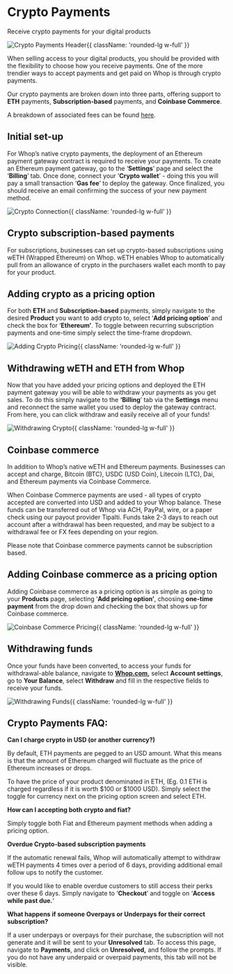 
# Crypto Payments

Receive crypto payments for your digital products

![Crypto Payments Header](https://i.imgur.com/kDE5cWn.png){{ className: 'rounded-lg w-full' }}

When selling access to your digital products, you should be provided with the flexibility to choose how you receive payments. One of the more trendier ways to accept payments and get paid on Whop is through crypto payments. 

Our crypto payments are broken down into three parts, offering support to **ETH** payments, **Subscription-based** payments, and **Coinbase Commerce**. 

A breakdown of associated fees can be found [here](/fees).

## Initial set-up

For Whop’s native crypto payments, the deployment of an Ethereum payment gateway contract is required to receive your payments. To create an Ethereum payment gateway, go to the ‘**Settings**’ page and select the ‘**Billing**’ tab. Once done, connect your ’**Crypto wallet**’ - doing this you will pay a small transaction ‘**Gas fee**’ to deploy the gateway. Once finalized, you should receive an email confirming the success of your new payment method.

![Crypto Connection](https://i.imgur.com/ePClspF.gif){{ className: 'rounded-lg w-full' }}

## Crypto subscription-based payments

For subscriptions, businesses can set up crypto-based subscriptions using wETH (Wrapped Ethereum) on Whop. wETH enables Whop to automatically pull from an allowance of crypto in the purchasers wallet each month to pay for your product. 

## Adding crypto as a pricing option

For both **ETH** and **Subscription-based** payments, simply navigate to the desired **Product** you want to add crypto to, select ‘**Add pricing option**’ and check the box for ‘**Ethereum’**. To toggle between recurring subscription payments and one-time simply select the time-frame dropdown.

![Adding Crypto Pricing](https://cdn.discordapp.com/attachments/1028424503707062362/1065705978424725614/AddingCryptoPricing.gif){{ className: 'rounded-lg w-full' }}

## Withdrawing wETH and ETH from Whop

Now that you have added your pricing options and deployed the ETH payment gateway you will be able to withdraw your payments as you get sales. To do this simply navigate to the **‘Billing**’ tab via the **Settings** menu and reconnect the same wallet you used to deploy the gateway contract. From here, you can click withdraw and easily receive all of your funds!

![Withdrawing Crypto](https://i.imgur.com/wgUrUVo.gif){{ className: 'rounded-lg w-full' }}

## Coinbase commerce

In addition to Whop’s native wETH and Ethereum payments. Businesses can accept and charge, Bitcoin (BTC), USDC (USD Coin), Litecoin (LTC), Dai, and Ethereum payments via Coinbase Commerce. 

When Coinbase Commerce payments are used - all types of crypto accepted are converted into USD and added to your Whop balance. These funds can be transferred out of Whop via ACH, PayPal, wire, or a paper check using our payout provider Tipalti. Funds take 2-3 days to reach out account after a withdrawal has been requested, and may be subject to a withdrawal fee or FX fees depending on your region.

Please note that Coinbase commerce payments cannot be subscription based.

## Adding Coinbase commerce as a pricing option

Adding Coinbase commerce as a pricing option is as simple as going to your **Products** page, selecting ‘**Add pricing option’**, choosing **one-time** **payment** from the drop down and checking the box that shows up for Coinbase commerce.

![Coinbase Commerce Pricing](https://cdn.discordapp.com/attachments/1028424503707062362/1065708737748291714/CoinbaseCommercePiricing.gif){{ className: 'rounded-lg w-full' }}

## Withdrawing funds

Once your funds have been converted, to access your funds for withdrawal-able balance, navigate to **[Whop.com](http://Whop.com),** select **Account settings**, go to **Your Balance**, select **Withdraw** and fill in the respective fields to receive your funds.

![Withdrawing Funds](https://i.imgur.com/82nkINQ.gif){{ className: 'rounded-lg w-full' }}

## Crypto Payments FAQ:

**Can I charge crypto in USD (or another currency?)**

By default, ETH payments are pegged to an USD amount. What this means is that the amount of Ethereum charged will fluctuate as the price of Ethereum increases or drops.

To have the price of your product denominated in ETH, (Eg. 0.1 ETH is charged regardless if it is worth $100 or $1000 USD). Simply select the toggle for currency next on the pricing option screen and select ETH. 

**How can I accepting both crypto and fiat?**

Simply toggle both Fiat and Ethereum payment methods when adding a pricing option.

**Overdue Crypto-based subscription payments**

If the automatic renewal fails, Whop will automatically attempt to withdraw wETH payments 4 times over a period of 6 days, providing additional email follow ups to notify the customer. 

If you would like to enable overdue customers to still access their perks over these 6 days. Simply navigate to ‘**Checkout**’ and toggle on ‘**Access while past due.**‘

**What happens if someone Overpays or Underpays for their correct subscription?**

If a user underpays or overpays for their purchase, the subscription will not generate and it will be sent to your **Unresolved** tab. To access this page, navigate to **Payments**, and click on **Unresolved,** and follow the prompts. If you do not have any underpaid or overpaid payments, this tab will not be visible.